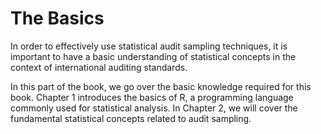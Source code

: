 # The Basics {#part-basics}

In order to effectively use statistical audit sampling techniques, it is important to have a basic understanding of statistical concepts in the context of international auditing standards.

In this part of the book, we go over the basic knowledge required for this book. Chapter 1 introduces the basics of R, a programming language commonly used for statistical analysis. In Chapter 2, we will cover the fundamental statistical concepts related to audit sampling.
